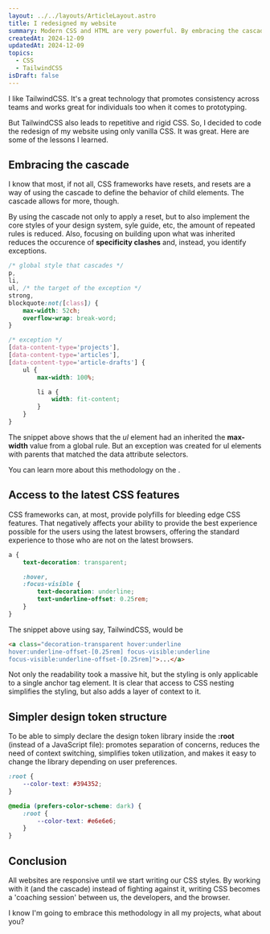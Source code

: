 ```yaml
---
layout: ../../layouts/ArticleLayout.astro
title: I redesigned my website
summary: Modern CSS and HTML are very powerful. By embracing the cascading nature of CSS, with the help of a methodology like CUBE CSS, is possible to code a great website while avoiding the complexity of CSS frameworks.
createdAt: 2024-12-09
updatedAt: 2024-12-09 
topics:
  - CSS
  - TailwindCSS
isDraft: false
---
```


I like TailwindCSS. It's a great technology that promotes consistency across teams and works great for individuals too when it comes to prototyping.

But TailwindCSS also leads to repetitive and rigid CSS. So, I decided to code the redesign of my website using only vanilla CSS. It was great. Here are some of the lessons I learned.

## Embracing the cascade

I know that most, if not all, CSS frameworks have resets, and resets are a way of using the cascade to define the behavior of child elements. The cascade allows for more, though.

By using the cascade not only to apply a reset, but to also implement the core styles of your design system, syle guide, etc, the amount of repeated rules is reduced. Also, focusing on building upon what was inherited reduces the occurence of **specificity clashes** and, instead, you identify exceptions.

```css
/* global style that cascades */
p,
li,
ul, /* the target of the exception */
strong,
blockquote:not([class]) {
	max-width: 52ch;
	overflow-wrap: break-word;
}

/* exception */
[data-content-type='projects'],
[data-content-type='articles'],
[data-content-type='article-drafts'] {
	ul {
		max-width: 100%;

		li a {
			width: fit-content;
		}
	}
}
```

The snippet above shows that the *ul* element had an inherited the **max-width** value from a global rule. But an exception was created for ul elements with parents that matched the data attribute selectors.

You can learn more about this methodology on the <ArticleLink text="CUBE CSS website" href="https://cube.fyi/" ariaLabel="Opens the CUBE CSS website in a new tab" />.

## Access to the latest CSS features

CSS frameworks can, at most, provide polyfills for bleeding edge CSS features. That negatively affects your ability to provide the best experience possible for the users using the latest browsers, offering the standard experience to those who are not on the latest browsers.

```css
a {
	text-decoration: transparent;

	:hover,
	:focus-visible {
		text-decoration: underline;
		text-underline-offset: 0.25rem;
	}
}
```

The snippet above using say, TailwindCSS, would be

```html
<a class="decoration-transparent hover:underline
hover:underline-offset-[0.25rem] focus-visible:underline 
focus-visible:underline-offset-[0.25rem]">...</a>
```

Not only the readability took a massive hit, but the styling is only applicable to a single anchor tag element. It is clear that access to CSS nesting simplifies the styling, but also adds a layer of context to it.

## Simpler design token structure

To be able to simply declare the design token library inside the **:root** (instead of a JavaScript file): promotes separation of concerns, reduces the need of context switching, simplifies token utilization, and makes it easy to change the library depending on user preferences.

```css
:root {
	--color-text: #394352;
}

@media (prefers-color-scheme: dark) {
	:root {
		--color-text: #e6e6e6;
	}
}
```

## Conclusion

All websites are responsive until we start writing our CSS styles. By working with it (and the cascade) instead of fighting against it, writing CSS becomes a 'coaching session' between us, the developers, and the browser.

I know I'm going to embrace this methodology in all my projects, what about you?
